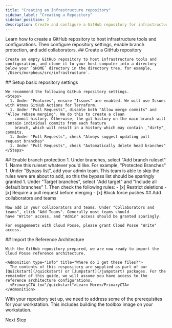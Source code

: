 ```yaml
---
title: "Creating an Infrastructure repository"
sidebar_label: "Creating a Repository"
sidebar_position: 2
description: Create and configure a GitHub repository for infrastructure
---
```


<Intro>
Learn how to create a GitHub repository to host infrastructure tools and configurations. Then configure repository settings, enable branch protection, and add collaborators.
</Intro>

<Steps>
  <Step>
    ## <StepNumber/> Create a GitHub repository

    Create an empty GitHub repository to host infrastructure tools and configuration, and clone it to your host computer into a directory below your `$HOME` directory in the directory tree, for example, `/Users/morpheus/src/infrastructure`.
  </Step>

  <Step>
    ## <StepNumber/> Setup basic repository settings

    We recommend the following GitHub repository settings.
    <Steps>
      1. Under "Features", ensure "Issues" are enabled. We will use Issues with Atmos GitHub Actions for Terraform.
      1. Under "Pull Requests", disable both "Allow merge commits" and "Allow rebase merging". We do this to create a clean
        commit history. Otherwise, the git history on the main branch will contain individual commits from each feature
        branch, which will result in a history which may contain _"dirty"_ commits.
      1. Under "Pull Requests", check "Always suggest updating pull request branches"
      1. Under "Pull Requests", check "Automatically delete head branches"
    </Steps>
  </Step>

  <Step>
    ## <StepNumber/> Enable branch protection
    <Steps>
      1. Under branches, select "Add branch ruleset"
      1. Name this ruleset whatever you'd like. For example, "Protected Branches"
      1. Under "Bypass list", add your admin team. This team is able to skip the rules were are about to add, so this the
        bypass list should be sparingly granted
      1. Under "Target branches", select "Add target" and "Include all default branches"
      1. Then check the following rules:
          - [x] Restrict deletions
          - [x] Require a pull request before merging
          - [x] Block force pushes
    </Steps>
  </Step>

  <Step>
    ## <StepNumber/> Add collaborators and teams

    Now add in your collaborators and teams. Under "Collaborators and teams", click "Add Teams". Generally most teams should
    have "Write" access, and "Admin" access should be granted sparingly.

    For engagements with Cloud Posse, please grant Cloud Posse "Write" access.
  </Step>

  <Step>
    ## <StepNumber/> Import the Reference Architecture

    With the GitHub repository prepared, we are now ready to import the Cloud Posse reference architecture.

    <Admonition type="info" title="Where do I get these files?">
      The contents of this respository are supplied as part of our [Quickstart](/quickstart) or [Jumpstart](/jumpstart) packages. For the remainder of this guide, we will assume you have access to the reference architecture configurations.
      <PrimaryCTA to="/quickstart">Learn More</PrimaryCTA>
    </Admonition>

  </Step>
</Steps>

<ActionCard title="What comes next?">
  With your repository set up, we need to address some of the prerequisites for your workstation.
  This includes building the toolbox image on your workstation.

  <PrimaryCTA to="/layers/project/toolbox">Next Step</PrimaryCTA>
</ActionCard>
